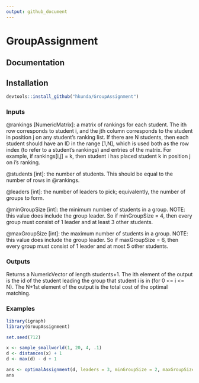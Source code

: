 ```yaml
---
output: github_document
---
```


# GroupAssignment

## Documentation

## Installation

```r
devtools::install_github("hkunda/GroupAssignment")
```

### Inputs

@rankings [NumericMatrix]: a matrix of rankings for each student. The ith row corresponds to student i,
and the jth column corresponds to the student in position j on any student's ranking list. If there are
N students, then each student should have an ID in the range [1,N], which is used both as the row index
(to refer to a student's rankings) and entries of the matrix. For example, if rankings[i,j] = k, then
student i has placed student k in position j on i's ranking.

@students [int]: the number of students. This should be equal to the number of rows in @rankings.

@leaders [int]: the number of leaders to pick; equivalently, the number of groups to form.

@minGroupSize [int]: the minimum number of students in a group. NOTE: this value does include the group
leader. So if minGroupSize = 4, then every group must consist of 1 leader and at least 3 other students.

@maxGroupSize [int]: the maximum number of students in a group. NOTE: this value does include the group
leader. So if maxGroupSize = 6, then every group must consist of 1 leader and at most 5 other students.

### Outputs

Returns a NumericVector of length students+1. The ith element of the output is the id of the student
leading the group that student i is in (for 0 <= i <= N). The N+1st element of the output is the total
cost of the optimal matching.

### Examples

```r
library(igraph)
library(GroupAssignment)

set.seed(712)

x <- sample_smallworld(1, 20, 4, .1)
d <- distances(x) + 1
d <- max(d) - d + 1

ans <- optimalAssignment(d, leaders = 3, minGroupSize = 2, maxGroupSize = 10)
ans
```

